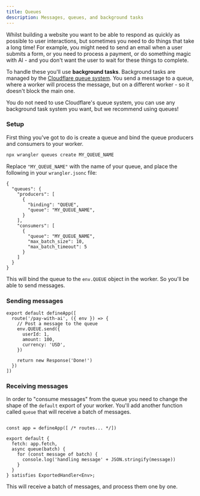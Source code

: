 ```yaml
---
title: Queues
description: Messages, queues, and background tasks
---
```



Whilst building a website you want to be able to respond as quickly as possible to user interactions, but sometimes you need to do things that take a long time! For example, you might need to send an email when a user submits a form, or you need to process a payment, or do something magic with AI - and you don't want the user to wait for these things to complete.

To handle these you'll use **background tasks**. Background tasks are managed by the [Cloudflare queue system](https://developers.cloudflare.com/queues/). You send a message to a queue, where a worker will process the message, but on a different worker - so it doesn't block the main one.

<Aside type="tip" title="Pick your poison">
  You do not need to use Cloudflare's queue system, you can use any background task system you want, but we recommend
  using queues!
</Aside>

### Setup

First thing you've got to do is create a queue and bind the queue producers and consumers to your worker.
```bash frame="none" showLineNumbers=false
npx wrangler queues create MY_QUEUE_NAME
```

Replace `"MY_QUEUE_NAME"` with the name of your queue, and place the following in your `wrangler.jsonc` file:

```jsonc title="wrangler.jsonc"
{
  "queues": {
    "producers": [
      {
        "binding": "QUEUE",
        "queue": "MY_QUEUE_NAME",
      }
    ],
    "consumers": [
      {
        "queue": "MY_QUEUE_NAME",
        "max_batch_size": 10,
        "max_batch_timeout": 5
      }
    ]
  }
}
```

This will bind the queue to the `env.QUEUE` object in the worker. So you'll be able to send messages.

### Sending messages

```tsx title="src/worker.tsx"
export default defineApp([
  route('/pay-with-ai', ({ env }) => {
    // Post a message to the queue
    env.QUEUE.send({
      userId: 1,
      amount: 100,
      currency: 'USD',
    })

    return new Response('Done!')
  })
])
```

### Receiving messages

In order to "consume messages" from the queue you need to change the shape of the `default` export of your worker. You'll add another function called `queue` that will receive a batch of messages.

```tsx title="src/worker.tsx" mark={5-9}

const app = defineApp([ /* routes... */])

export default {
  fetch: app.fetch,
  async queue(batch) {
    for (const message of batch) {
      console.log('handling message' + JSON.stringify(message))
    }
  }
} satisfies ExportedHandler<Env>;
```

This will receive a batch of messages, and process them one by one.
